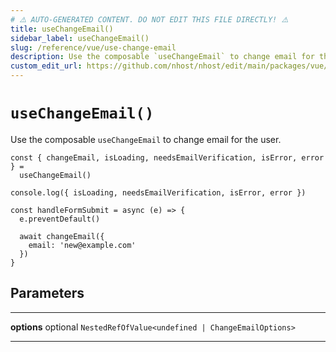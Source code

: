 ```yaml
---
# ⚠️ AUTO-GENERATED CONTENT. DO NOT EDIT THIS FILE DIRECTLY! ⚠️
title: useChangeEmail()
sidebar_label: useChangeEmail()
slug: /reference/vue/use-change-email
description: Use the composable `useChangeEmail` to change email for the user.
custom_edit_url: https://github.com/nhost/nhost/edit/main/packages/vue/src/useChangeEmail.ts#L40
---
```


# `useChangeEmail()`

Use the composable `useChangeEmail` to change email for the user.

```tsx
const { changeEmail, isLoading, needsEmailVerification, isError, error } =
  useChangeEmail()

console.log({ isLoading, needsEmailVerification, isError, error })

const handleFormSubmit = async (e) => {
  e.preventDefault()

  await changeEmail({
    email: 'new@example.com'
  })
}
```

## Parameters

---

**<span className="parameter-name">options</span>** <span className="optional-status">optional</span> `NestedRefOfValue<undefined | ChangeEmailOptions>`

---
